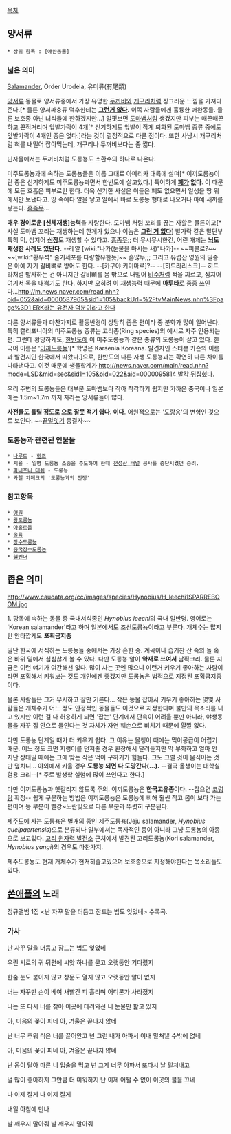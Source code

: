 [[목차]]

== 양서류 ==
 * 상위 항목 : [애완동물]
=== 넓은 의미 ===
[[샐러맨더|Salamander]], Order Urodela, 유미류(有尾類)

[[양서류]] 동물로 양서류중에서 가장 유명한 [[두꺼비]]와 [[개구리]]처럼 징그러운 느낌을 가져다준다.[* 물론 양서파충류 덕후한테는 '''[[그런거 없다]].''' 이쪽 사람들에겐 훌륭한 애완동물. 물론 보호종 아닌 녀석들에 한하겠지만...] 얼핏보면 [[도마뱀]]처럼 생겼지만 피부는 매끈매끈하고 끈적거리며 앞발가락이 4개[* 신기하게도 앞발이 작게 퇴화된 도마뱀 종류 중에도 앞발가락이 4개인 종은 없다.]라는 것이 결정적으로 다른 점이다. 또한 사냥시 개구리처럼 혀를 내밀어 잡아먹는데, 개구리나 두꺼비보다는 좀 짧다.

닌자물에서는 두꺼비처럼 도롱뇽도 소환수의 하나로 나온다.

미주도롱뇽과에 속하는 도롱뇽들은 이름 그대로 아메리카 대륙에 살며[* 이끼도롱뇽이란 종은 신기하게도 미주도롱뇽과면서 한반도에 살고있다.] 특이하게 '''[[폐]]가 없다'''. 이 때문에 모든 호흡은 피부로만 한다. 더욱 신기한 사실은 이들은 폐도 없으면서 일생을 땅 위에서만 보낸다고. 땅 속에다 알을 낳고 알에서 바로 도롱뇽 형태로 나오거나 아예 새끼를 낳는다. [[흠좀무]]...

'''매우 경이로운 [신체재생]능력'''을 자랑한다. 도마뱀 처럼 꼬리를 끊는 자할은 물론이고[* 사실 도마뱀 꼬리는 재생하는데 한계가 있으나 이놈은 '''[[그런 거 없다]]'''] 발가락 같은 말단부 특히 턱, 심지어 '''[[심장]]'''도 재생할 수 있다고. [[흠좀무]];; 더 무시무시한건, 어린 개체는 '''[[뇌]]도 재생한 사례도 있단다.''' --레알 [wiki:"나가(눈물을 마시는 새)"나가]-- ~~피콜로?~~ ~~[wiki:"황우석" 줄기세포를 다량함유한듯]~~ 흠많무;;; 그리고 유럽산 영원의 일종은 아예 자기 갈비뼈로 방어도 한다. --[카구야 키미마로]?-- --[히드라리스크]-- 히드라처럼 발사하는 건 아니지만 갈비뼈를 몸 밖으로 내밀어 [[비수]]처럼 적을 찌르고, 심지어 여기서 독을 내뿜기도 한다. 하지만 오히려 이 재생능력 때문에 '''[[마루타]]'''로 종종 쓰인다...[[http://m.news.naver.com/read.nhn?oid=052&aid=0000587965&sid1=105&backUrl=%2FtvMainNews.nhn%3Fpage%3D1 ERK라는 유전자 덕분이라고 한다]]

다른 양서류들과 마찬가지로 활동반경이 상당히 좁은 편이라 종 분화가 많이 일어난다. 특히 캘리포니아의 미주도롱뇽 종류는 고리종(Ring species)의 예시로 자주 인용되는 편. 그런데 황당하게도, [[한반도]]에 이 미주도롱뇽과 같은 종류의 도롱뇽이 살고 있다. 한국어 이름은 '[[이끼도롱뇽]]'[* 학명은 Karsenia Koreana. 발견자인 스티븐 카슨의 이름과 발견지인 한국에서 따왔다.]으로, 한반도의 다른 자생 도롱뇽과는 확연히 다른 차이를 나타낸다고. 이것 때문에 생물학계가 [[http://news.naver.com/main/read.nhn?mode=LSD&mid=sec&sid1=105&oid=022&aid=0000095814 발칵 뒤집혔다.]]

우리 주변의 도롱뇽들은 대부분 도마뱀보다 작아 착각하기 쉽지만 가까운 중국이나 일본에는 1.5m~1.7m 까지 자라는 앙서류들이 많다. 

'''사전들도 틀릴 정도로 {{{+2 도'룡'뇽}}}으로 잘못 적기 쉽다. {{{+2 도'롱'뇽}}}이다'''. 어원적으로는 '[[도랑]]용'의 변형인 것으로 보인다. ~~[[끝말잇기]] 종결자~~
=== 도롱뇽과 관련된 인물들 ===
 * [[나루토]] - [[한조(나루토)|한조]]
 * 지율 - 일명 도롱뇽 소송을 주도하여 한때 [[천성산 터널]] 공사를 중단시켰던 승려.
 * [[파니포니 대쉬]] - 도롱뇽
 * 카렐 차페크의 '도롱뇽과의 전쟁'

=== 참고항목 ===
 * [[영원]]
 * [[왕도롱뇽]]
 * [[아홀로틀]]
 * [[올름]]
 * [[장수도롱뇽]]
 * [[중국장수도롱뇽]]
 * [[헬벤더]]

== 좁은 의미 == 
http://www.caudata.org/cc/images/species/Hynobius/H_leechi1SPARREBOOM.jpg

1. 항목에 속하는 동물 중 국내서식종인 ''Hynobius leechi''의 국내 일반명. 영어로는 'Korean salamander'라고 하며 일본에서도 조선도롱뇽이라고 부른다. 개체수는 많지만 안타깝게도 '''포획금지종'''

일단 한국에 서식하는 도롱뇽들 중에서는 가장 흔한 종. 계곡이나 습기찬 산 속의 돌 혹은 바위 밑에서 심심찮게 볼 수 있다. 다만 도롱뇽 알이 '''약재로 쓰여서''' 남획크리. 물론 지금은 이런 얘기가 여간해선 없다. 많이 사는 곳엔 많으니 이런거 키우기 좋아하는 사람이라면 포획해서 키워보는 것도 개인에겐 좋겠지만 도롱뇽은 법적으로 지정된 포획금지종이다. 

물론 사람들은 그거 무시하고 잘만 기른다...  작은 동물 잡아서 키우기 좋아하는 몇몇 사람들은 개체수가 어느 정도 안정적인 동물들도 이것으로 지정한다며 불만의 목소리를 내고 있지만 이런 걸 다 허용하게 되면 '잡는' 단계에서 단속이 어려울 뿐만 아니라, 야생동물을 자꾸 집 안으로 들인다는 것 자체가 자연 훼손으로 비치기 때문에 얄짤 없다.

다만 도롱뇽 단계일 때가 더 키우기 쉽다. 그 이유는 올챙이 때에는 먹이공급이 어렵기 때문. 어느 정도 크면 지렁이를 던져줄 경우 환장해서 달려들지만 막 부화하고 얼마 안 지난 상태일 때에는 그에 맞는 작은 먹이 구하기가 힘들다. 그도 그럴 것이 움직이는 것만 덮치니... 야외에서 키울 경우 '''도롱뇽 되면 다 도망간다(...).''' --결국 올챙이는 대학실험용 크리--[* 주로 발생학 실험에 많이 쓰인다고 한다.] 

다만 이끼도롱뇽과 헷갈리지 않도록 주의. 이끼도롱뇽은 '''한국고유종'''이다. --잡으면 [[코렁탕]] 확정-- 쉽게 구분하는 방법은 이끼도롱뇽은 도롱뇽에 비해 훨씬 작고 몸이 보다 가는 편이며 등 부분이 빨강~노란빛으로 다른 부분과 뚜렷히 구분된다.

[[제주도]]에 사는 도롱뇽은 별개의 종인 제주도롱뇽(Jeju salamander, ''Hynobius quelpaertensis'')으로 분류되나 일부에서는 독자적인 종이 아니라 그냥 도롱뇽의 아종으로 보고있다. [[고리 원자력 발전소]] 근처에서 발견된 고리도롱뇽(Kori salamander, ''Hynobius yangi'')의 경우도 마찬가지.

제주도롱뇽도 현재 개체수가 현저히줄고있으며 보호종으로 지정해야한다는 목소리들도있다.


== [[쏜애플]]의 노래 ==

정규앨범 1집 <난 자꾸 말을 더듬고 잠드는 법도 잊었네> 수록곡.

=== 가사 ===

난 자꾸 말을 더듬고 잠드는 법도 잊었네

우린 서로의 귀 뒤편에
씨앗 하나를 묻고
오랫동안 기다렸지

한숨 눈도 붙이지 않고
창문도 열지 않고
오랫동안 말이 없지

너는 자꾸만 손이 베여
새빨간 피 흘리며
어디론가 사라졌지 

나는 또 다시 너를 찾아 
이곳에 데려와선
니 눈물만 핥고 있지

아, 미움의 꽃이 피네
아, 겨울은 끝나지 않네 

난 너무 추워 식은 너를 끌어안고
넌 그런 내가 아파서 
이내 밀쳐낼 수밖에 없네

아, 미움의 꽃이 피네
아, 겨울은 끝나지 않네

난 몸이 달아 
마른 니 입술을 먹고
넌 그게 너무 아파서
또다시 날 밀쳐내고

널 많이 좋아하지
그만큼 더 미워하지
난 이제 어쩔 수 없이
이곳의 불을 끄네

나 이제 잘게
나 이제 잘게

내일 아침에 만나

날 깨우지 말아줘
날 깨우지 말아줘
